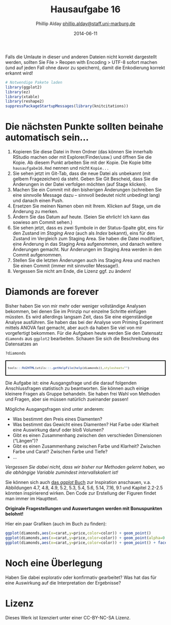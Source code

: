 % Hausaufgabe 16
% Phillip Alday <phillip.alday@staff.uni-marburg.de>
% 2014-06-11

Falls die Umlaute in dieser und anderen Dateien nicht korrekt dargestellt werden, sollten Sie File > Reopen with Encoding > UTF-8 sofort machen (und auf jeden Fall ohne davor zu speichern), damit die Enkodierung korrekt erkannt wird! 

```r
# Notwendige Pakete laden
library(ggplot2)
library(ez)
library(xtable)
library(reshape2)
suppressPackageStartupMessages(library(knitcitations))
```

# Die nächsten Punkte sollten beinahe automatisch sein...
1. Kopieren Sie diese Datei in Ihren Ordner (das können Sie innerhalb RStudio machen oder mit Explorer/Finder/usw.) und öffnen Sie die Kopie. Ab diesem Punkt arbeiten Sie mit der Kopie. Die Kopie bitte `hausaufgabe16.Rmd` nennen und nicht `Kopie...`
2. Sie sehen jetzt im Git-Tab, dass die neue Datei als unbekannt (mit gelbem Fragezeichen) da steht. Geben Sie Git Bescheid, dass Sie die Änderungen in der Datei verfolgen möchten (auf Stage klicken).
3. Machen Sie ein Commit mit den bisherigen Änderungen (schreiben Sie eine sinnvolle Message dazu -- sinnvoll bedeutet nicht unbedingt lang) und danach einen Push.
4. Ersetzen Sie meinen Namen oben mit Ihrem. Klicken auf Stage, um die Änderung zu merken.
5. Ändern Sie das Datum auf heute. (Seien Sie ehrlich! Ich kann das sowieso am Commit sehen.)
6. Sie sehen jetzt, dass es zwei Symbole in der Status-Spalte gibt, eins für den Zustand im *Staging Area* (auch als *Index* bekannt), eins für den Zustand im Vergleich zum Staging Area. Sie haben die Datei modifiziert, eine Änderung in das Staging Area aufgenommen, und danach weitere Änderungen gemacht. Nur Änderungen im Staging Area werden in den Commit aufgenommen.
7. Stellen Sie die letzten Änderungen auch ins Staging Area und machen Sie einen Commit (immer mit sinnvoller Message!).
8. Vergessen Sie nicht am Ende, die Lizenz ggf. zu ändern!

# Diamonds are forever 
Bisher haben Sie von mir mehr oder weniger vollständige Analysen bekommen, bei denen Sie im Prinzip nur einzelne Schritte einfügen müssten. Es wird allerdings langsam Zeit, dass Sie eine eigenständige Analyse ausführen. Sie haben das bei der Analyse vom Priming Experiment mittels ANOVA fast gemacht, aber auch da haben Sie viel von mir vorgefertigt bekommen. Für die Aufgaben heute werden Sie den Datensatz `diamonds` aus `ggplot2` bearbeiten. Schauen Sie sich die Beschreibung des Datensatzes an

```r
?diamonds
```
<div style="border: 2px solid black; padding: 5px; font-size: 80%;">
```r
tools:::Rd2HTML(utils:::.getHelpFile(help(diamonds)),stylesheet="")
```
</div>

Die Aufgabe ist: eine Ausgangsfrage und die darauf folgenden Anschlussfragen statistisch zu beantworten. Sie können auch einige kleinere Fragen als Gruppe behandeln. Sie haben frei Wahl von Methoden und Fragen, aber sie müssen natürlich zueinander passen!

Mögliche Ausgangsfragen sind unter anderem:

* Was bestimmt den Preis eines Diamenten?
* Was bestimmt das Gewicht eines Diamenten? Hat Farbe oder Klarheit eine Auswirkung daruf oder bloß Volumen?
* Gibt es einen Zusammenhang zwischen den verschieden Dimensionen ("Längen")? 
* Gibt es einen Zusammenhang zwischen Farbe und Klarheit? Zwischen Farbe und Carat? Zwischen Farbe und Tiefe?
* ...

*Vergessen Sie dabei nicht, dass wir bisher nur Methoden gelernt haben, wo die abhängige Variable zumindest intervallskaliert ist!*

Sie können sich auch [das *ggplot* Buch](http://dx.doi.org/10.1007/978-0-387-98141-3) zur Inspiration anschauen, v.a. Abbildungen 4.7, 4.8, 4.9, 5.2, 5.3, 5.4, 5.6, 5.14, 7.16, 9.1  und Kapitel 2.2-2.5 könnten inspirierend wirken. Den Code zur Erstellung der Figuren findet man immer im Haupttext.

**Originale Fragestellungen und Auswertungen werden mit Bonuspunkten belohnt!** 

Hier ein paar Grafiken (auch im Buch zu finden):
```r
ggplot(diamonds,aes(x=carat,y=price,color=color)) + geom_point()
ggplot(diamonds,aes(x=carat,y=price,color=color)) + geom_point(alpha=0.3)
ggplot(diamonds,aes(x=carat,y=price,color=color)) + geom_point() + facet_wrap(~color)
```

# Noch eine Überlegung
Haben Sie dabei explorativ oder konfirmativ gearbeitet? Was hat das für eine Auswirkung auf die Interpretation der Ergebnisse?

# Lizenz
Dieses Werk ist lizenziert unter einer CC-BY-NC-SA Lizenz.
